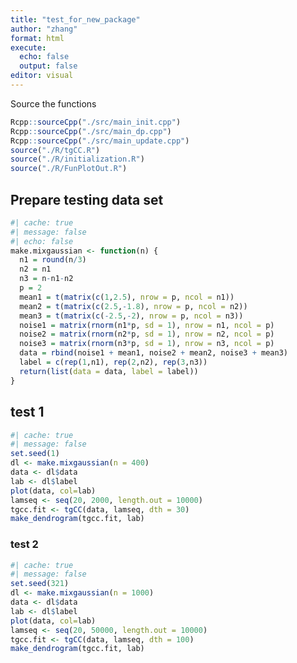 ```yaml
---
title: "test_for_new_package"
author: "zhang"
format: html
execute:
  echo: false
  output: false
editor: visual
---
```


Source the functions

```r
Rcpp::sourceCpp("./src/main_init.cpp")
Rcpp::sourceCpp("./src/main_dp.cpp")
Rcpp::sourceCpp("./src/main_update.cpp")
source("./R/tgCC.R")
source("./R/initialization.R")
source("./R/FunPlotOut.R")
```

## Prepare testing data set

```r
#| cache: true
#| message: false
#| echo: false
make.mixgaussian <- function(n) {
  n1 = round(n/3)
  n2 = n1
  n3 = n-n1-n2
  p = 2
  mean1 = t(matrix(c(1,2.5), nrow = p, ncol = n1))
  mean2 = t(matrix(c(2.5,-1.8), nrow = p, ncol = n2))
  mean3 = t(matrix(c(-2.5,-2), nrow = p, ncol = n3))
  noise1 = matrix(rnorm(n1*p, sd = 1), nrow = n1, ncol = p)
  noise2 = matrix(rnorm(n2*p, sd = 1), nrow = n2, ncol = p)
  noise3 = matrix(rnorm(n3*p, sd = 1), nrow = n3, ncol = p)
  data = rbind(noise1 + mean1, noise2 + mean2, noise3 + mean3)
  label = c(rep(1,n1), rep(2,n2), rep(3,n3))
  return(list(data = data, label = label))
}

```

## test 1

```r
#| cache: true
#| message: false
set.seed(1)
dl <- make.mixgaussian(n = 400)
data <- dl$data
lab <- dl$label
plot(data, col=lab)
lamseq <- seq(20, 2000, length.out = 10000)
tgcc.fit <- tgCC(data, lamseq, dth = 30)
make_dendrogram(tgcc.fit, lab)
```

### test 2

```r
#| cache: true
#| message: false
set.seed(321)
dl <- make.mixgaussian(n = 1000)
data <- dl$data
lab <- dl$label
plot(data, col=lab)
lamseq <- seq(20, 50000, length.out = 10000)
tgcc.fit <- tgCC(data, lamseq, dth = 100)
make_dendrogram(tgcc.fit, lab) 
```
